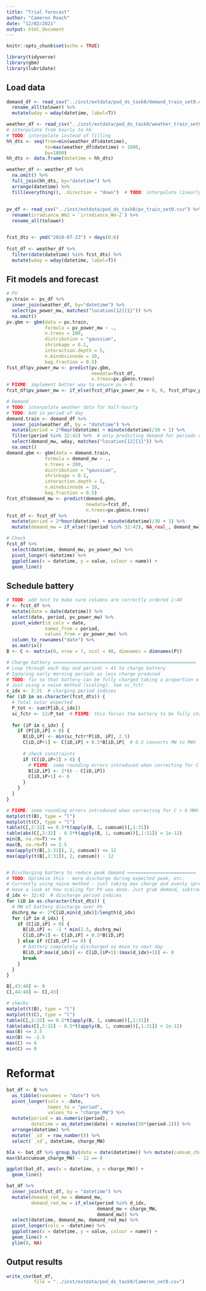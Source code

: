 ```yaml
---
title: "Trial forecast"
author: "Cameron Roach"
date: "12/02/2021"
output: html_document
---
```


```r
knitr::opts_chunk$set(echo = TRUE)

library(tidyverse)
library(gbm)
library(lubridate)
```

## Load data

```r
demand_df <- read_csv("../inst/extdata/pod_ds_task0/demand_train_set0.csv") %>% 
  rename_all(tolower) %>% 
  mutate(wday = wday(datetime, label=T))

weather_df <- read_csv("../inst/extdata/pod_ds_task0/weather_train_set0.csv")
# interpolate from hourly to hh
# TODO: interpolate instead of filling
hh_dts <- seq(from=min(weather_df$datetime),
              to=max(weather_df$datetime) + 1800,
              by=1800)
hh_dts <- data.frame(datetime = hh_dts)

weather_df <- weather_df %>% 
  na.omit() %>% 
  full_join(hh_dts, by="datetime") %>% 
  arrange(datetime) %>% 
  fill(everything(), .direction = "down")  # TODO: interpolate linearly
  
  
pv_df <- read_csv("../inst/extdata/pod_ds_task0/pv_train_set0.csv") %>% 
  rename(irradiance_Wm2 = `irradiance_Wm-2`) %>% 
  rename_all(tolower)


fcst_dts <- ymd("2018-07-23") + days(0:6)
  
fcst_df <- weather_df %>% 
  filter(date(datetime) %in% fcst_dts) %>% 
  mutate(wday = wday(datetime, label=T))
```

## Fit models and forecast

```r
# PV
pv.train <- pv_df %>% 
  inner_join(weather_df, by="datetime") %>% 
  select(pv_power_mw, matches("location[12]{1}")) %>% 
  na.omit()
pv.gbm <- gbm(data = pv.train,
              formula = pv_power_mw ~ .,
              n.trees = 200,
              distribution = "gaussian",
              shrinkage = 0.1,
              interaction.depth = 5,
              n.minobsinnode = 10,
              bag.fraction = 0.5)
fcst_df$pv_power_mw <- predict(pv.gbm, 
                               newdata=fcst_df, 
                               n.trees=pv.gbm$n.trees)
# FIXME: implement better way to ensure pv > 0
fcst_df$pv_power_mw <- if_else(fcst_df$pv_power_mw < 0, 0, fcst_df$pv_power_mw)

# Demand
# TODO: interpolate weather data for half-hourly
# TODO: Add in period of day
demand.train <- demand_df %>% 
  inner_join(weather_df, by = "datetime") %>% 
  mutate(period = 2*hour(datetime) + minute(datetime)/30 + 1) %>% 
  filter(period %in% 32:42) %>%  # only predicting demand for periods of interest
  select(demand_mw, wday, matches("location[12]{1}")) %>% 
  na.omit()
demand.gbm <- gbm(data = demand.train,
              formula = demand_mw ~ .,
              n.trees = 200,
              distribution = "gaussian",
              shrinkage = 0.1,
              interaction.depth = 5,
              n.minobsinnode = 10,
              bag.fraction = 0.5)
fcst_df$demand_mw <- predict(demand.gbm, 
                             newdata=fcst_df, 
                             n.trees=pv.gbm$n.trees)
fcst_df <- fcst_df %>% 
  mutate(period = 2*hour(datetime) + minute(datetime)/30 + 1) %>% 
  mutate(demand_mw = if_else(!(period %in% 32:42), NA_real_, demand_mw))

# Check
fcst_df %>% 
  select(datetime, demand_mw, pv_power_mw) %>% 
  pivot_longer(-datetime) %>% 
  ggplot(aes(x = datetime, y = value, colour = name)) +
  geom_line()
```

## Schedule battery

```r
# TODO: add test to make sure columns are correctly ordered 1:48
P <- fcst_df %>% 
  mutate(date = date(datetime)) %>% 
  select(date, period, pv_power_mw) %>% 
  pivot_wider(id_cols = date, 
              names_from = period, 
              values_from = pv_power_mw) %>% 
  column_to_rownames("date") %>% 
  as.matrix()
B <- C <- matrix(0, nrow = 7, ncol = 48, dimnames = dimnames(P))

# Charge battery ====================================================
# Loop through each day and periods < 41 to charge battery
# Ignoring early morning periods as less charge produced
# TODO: fix so that battery can be fully charged taking a proportion of each periods PV gen to guard against under-forecasting PV. Charging as soon as possible risks taking in grid demand. If there is heaps of PV probably going to be produced later - just spread out the load a bit!
# Just using a naive method (scaling). See sc_fctr
c_idx <- 2:31  # charging period indices
for (iD in as.character(fcst_dts)) {
  # Total solar expected
  P_tot <- sum(P[iD,c_idx])
  sc_fctr <- 12/P_tot  # FIXME: this forces the battery to be fully charged and will take in grid demand potentially.
  
  for (iP in c_idx) {
    if (P[iD,iP] > 0) {
      B[iD,iP] <- min(sc_fctr*P[iD, iP], 2.5)
      C[iD,iP+1] <- C[iD,iP] + 0.5*B[iD,iP]  # 0.5 converts MW to MWh
      
      # check constraints
      if (C[iD,iP+1] > 6) {
        # FIXME: some rounding errors introduced when correcting for C > 6 MWh
        B[iD,iP] <- 2*(6 - C[iD,iP])
        C[iD,iP+1] <- 6
      } 
    }
  }
}

# FIXME: some rounding errors introduced when correcting for C > 6 MWh
matplot(t(B), type = "l")
matplot(t(C), type = "l")
table(C[,2:32] == 0.5*t(apply(B, 1, cumsum))[,1:31])
table(abs(C[,2:32] - 0.5*t(apply(B, 1, cumsum))[,1:31]) < 1e-12)
min(B, na.rm=T) >= 0
max(B, na.rm=T) <= 2.5
max(apply(t(B[,1:31]), 2, cumsum)) <= 12
max(apply(t(B[,1:31]), 2, cumsum)) - 12


# Discharging battery to reduce peak demand =========================
# TODO: Optimise this - more discharge during expected peak, etc.
# Currently using naive method - just taking max charge and evenly spreading across 32:42
# Have a look at how scaling for PV was done. Just grab demand, subtract the min and work out a scaling factor based on how much charge is available.
d_idx <- 32:42  # discharge period indices
for (iD in as.character(fcst_dts)) {
  # MW of battery discharge over hh
  dschrg_mw <- 2*C[iD,min(d_idx)]/length(d_idx)
  for (iP in d_idx) {
    if (C[iD,iP] > 0) {
      B[iD,iP] <- -1 * min(2.5, dschrg_mw)
      C[iD,iP+1] <- C[iD,iP] + 0.5*B[iD,iP]
    } else if (C[iD,iP] == 0) {
      # battery completely discharged so move to next day
      B[iD,iP:max(d_idx)] <- C[iD,(iP+1):(max(d_idx)+1)] <- 0
      break
    }
  }
}

B[,43:48] <- 0
C[,44:48] <- C[,43]

# checks
matplot(t(B), type = "l")
matplot(t(C), type = "l")
table(C[,2:32] == 0.5*t(apply(B, 1, cumsum))[,1:31])
table(abs(C[,2:32] - 0.5*t(apply(B, 1, cumsum))[,1:31]) < 1e-12)
max(B) <= 2.5
min(B) >= -2.5
max(C) <= 6
min(C) == 0
```



# Reformat

```r
bat_df <- B %>% 
  as_tibble(rownames = "date") %>% 
  pivot_longer(cols = -date,
               names_to = "period", 
               values_to = "charge_MW") %>% 
  mutate(period = as.numeric(period),
         datetime = as_datetime(date) + minutes(30*(period-1))) %>% 
  arrange(datetime) %>% 
  mutate(`_id` = row_number()) %>% 
  select(`_id`, datetime, charge_MW)

bla <- bat_df %>% group_by(date = date(datetime)) %>% mutate(cumsum_charge_MW = cumsum(charge_MW))
max(bla$cumsum_charge_MW) - 12 == 0

ggplot(bat_df, aes(x = datetime, y = charge_MW)) + 
  geom_line()

bat_df %>% 
  inner_join(fcst_df, by = "datetime") %>% 
  mutate(demand_red_mw = demand_mw,
         demand_red_mw = if_else(period %in% d_idx,
                                 demand_mw + charge_MW,
                                 demand_mw)) %>% 
  select(datetime, demand_mw, demand_red_mw) %>% 
  pivot_longer(cols = -datetime) %>% 
  ggplot(aes(x = datetime, y = value, colour = name)) +
  geom_line() +
  ylim(0, NA)
```

## Output results

```r
write_csv(bat_df,
          file = "../inst/extdata/pod_ds_task0/Cameron_set0.csv")
```

